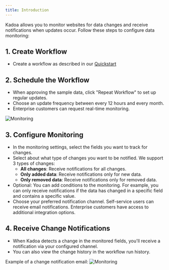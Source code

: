 ```yaml
---
title: Introduction
---
```


Kadoa allows you to monitor websites for data changes and receive notifications when updates occur. Follow these steps to configure data monitoring:

## 1. Create Workflow

- Create a workflow as described in our [Quickstart](/docs/quickstart)

## 2. Schedule the Workflow

- When approving the sample data, click "Repeat Workflow" to set up regular updates.
- Choose an update frequency between every 12 hours and every month.
- Enterprise customers can request real-time monitoring.

![Monitoring](/images/monitoring/settings.png)

## 3. Configure Monitoring

- In the monitoring settings, select the fields you want to track for changes.
- Select about what type of changes you want to be notified. We support 3 types of changes:
  - **All changes**: Receive notifications for all changes.
  - **Only added data**: Receive notifications only for new data.
  - **Only removed data**: Receive notifications only for removed data.
- Optional: You can add conditions to the monitoring. For example, you can only receive notifications if the data has changed in a specific field and contains a specific value.
- Choose your preferred notification channel. Self-service users can receive email notifications. Enterprise customers have access to additional integration options.

## 4. Receive Change Notifications

- When Kadoa detects a change in the monitored fields, you'll receive a notification via your configured channel.
- You can also view the change history in the workflow run history.

Example of a change notification email:
![Monitoring](/images/monitoring/mail.png)
